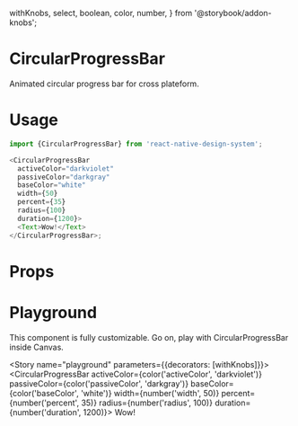   withKnobs,
  select,
  boolean,
  color,
  number,
} from '@storybook/addon-knobs';

<Meta title="CircularProgressBar" component={CircularProgressBar} />

# CircularProgressBar

Animated circular progress bar for cross plateform.

# Usage

```js
import {CircularProgressBar} from 'react-native-design-system';

<CircularProgressBar
  activeColor="darkviolet"
  passiveColor="darkgray"
  baseColor="white"
  width={50}
  percent={35}
  radius={100}
  duration={1200}>
  <Text>Wow!</Text>
</CircularProgressBar>;
```

# Props

<Props of={CircularProgressBar} />

# Playground

This component is fully customizable. Go on, play with CircularProgressBar inside Canvas.

<Story name="playground" parameters={{decorators: [withKnobs]}}>
  <CircularProgressBar
    activeColor={color('activeColor', 'darkviolet')}
    passiveColor={color('passiveColor', 'darkgray')}
    baseColor={color('baseColor', 'white')}
    width={number('width', 50)}
    percent={number('percent', 35)}
    radius={number('radius', 100)}
    duration={number('duration', 1200)}>
    <Text>Wow!</Text>
  </CircularProgressBar>
</Story>
